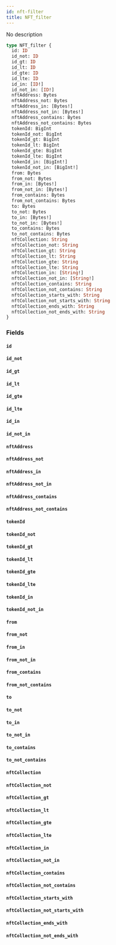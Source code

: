 ```yaml
---
id: nft-filter
title: NFT_filter
---
```


No description

```graphql
type NFT_filter {
  id: ID
  id_not: ID
  id_gt: ID
  id_lt: ID
  id_gte: ID
  id_lte: ID
  id_in: [ID!]
  id_not_in: [ID!]
  nftAddress: Bytes
  nftAddress_not: Bytes
  nftAddress_in: [Bytes!]
  nftAddress_not_in: [Bytes!]
  nftAddress_contains: Bytes
  nftAddress_not_contains: Bytes
  tokenId: BigInt
  tokenId_not: BigInt
  tokenId_gt: BigInt
  tokenId_lt: BigInt
  tokenId_gte: BigInt
  tokenId_lte: BigInt
  tokenId_in: [BigInt!]
  tokenId_not_in: [BigInt!]
  from: Bytes
  from_not: Bytes
  from_in: [Bytes!]
  from_not_in: [Bytes!]
  from_contains: Bytes
  from_not_contains: Bytes
  to: Bytes
  to_not: Bytes
  to_in: [Bytes!]
  to_not_in: [Bytes!]
  to_contains: Bytes
  to_not_contains: Bytes
  nftCollection: String
  nftCollection_not: String
  nftCollection_gt: String
  nftCollection_lt: String
  nftCollection_gte: String
  nftCollection_lte: String
  nftCollection_in: [String!]
  nftCollection_not_in: [String!]
  nftCollection_contains: String
  nftCollection_not_contains: String
  nftCollection_starts_with: String
  nftCollection_not_starts_with: String
  nftCollection_ends_with: String
  nftCollection_not_ends_with: String
}
```

### Fields

#### `id` 

#### `id_not` 

#### `id_gt` 

#### `id_lt` 

#### `id_gte` 

#### `id_lte` 

#### `id_in` 

#### `id_not_in` 

#### `nftAddress` 

#### `nftAddress_not` 

#### `nftAddress_in` 

#### `nftAddress_not_in` 

#### `nftAddress_contains` 

#### `nftAddress_not_contains` 

#### `tokenId` 

#### `tokenId_not` 

#### `tokenId_gt` 

#### `tokenId_lt` 

#### `tokenId_gte` 

#### `tokenId_lte` 

#### `tokenId_in` 

#### `tokenId_not_in` 

#### `from` 

#### `from_not` 

#### `from_in` 

#### `from_not_in` 

#### `from_contains` 

#### `from_not_contains` 

#### `to` 

#### `to_not` 

#### `to_in` 

#### `to_not_in` 

#### `to_contains` 

#### `to_not_contains` 

#### `nftCollection` 

#### `nftCollection_not` 

#### `nftCollection_gt` 

#### `nftCollection_lt` 

#### `nftCollection_gte` 

#### `nftCollection_lte` 

#### `nftCollection_in` 

#### `nftCollection_not_in` 

#### `nftCollection_contains` 

#### `nftCollection_not_contains` 

#### `nftCollection_starts_with` 

#### `nftCollection_not_starts_with` 

#### `nftCollection_ends_with` 

#### `nftCollection_not_ends_with` 
